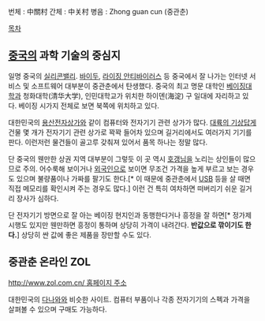 번체 : 中關村 
간체 : 中关村
병음 : Zhong guan cun (중관춘)

[[목차]]
== [[중국]]의 과학 기술의 중심지 ==
일명 중국의 [[실리콘밸리]]. [[바이두]], [[라이징 안티바이러스]] 등 중국에서 잘 나가는 인터넷 서비스 및 소프트웨어 대부분이 중관춘에서 탄생했다.
중국의 최고 명문 대학인 [[베이징대학]]과 청화대학(清华大学), 인민대학교가 위치한 하이뎬(海淀) 구 일대에 자리하고 있다. 베이징 시가지 전체로 보면 북쪽에 위치하고 있다.

대한민국의 [[용산전자상가]]와 같이 컴퓨터와 전자기기 관련 상가가 많다. [[대륙의 기상]]답게 건물 몇 개가 전자기기 관련 상가로 꽉꽉 들어차 있으며 길거리에서도 여러가지 기기를 판다. 이런저런 물건들이 골고루 갖춰져 있어서 품목 하나는 정말 많다.

단 중국의 웬만한 상권 지역 대부분이 그렇듯 이 곳 역시 [[호갱님]]을 노리는 상인들이 많으므로 주의. 어수룩해 보이거나 [[외국인]]으로 보이면 무조건 가격을 높게 부르고 보는 경우도 있으며 불량품이나 가짜를 팔기도 한다.[* 이 때문에 중관춘에서 [[USB]] 등을 살 때면 직접 메모리를 확인시켜 주는 경우도 많다.] 이런 건 특히 여차하면 떠버리기 쉬운 길거리 장사가 심하다.

단 전자기기 방면으로 잘 아는 베이징 현지인과 동행한다거나 흥정을 잘 하면[* 정가제 시행도 있지만 웬만하면 흥정이 통하며 상당히 가격이 내려간다. '''반값으로 깎이기도 한다.'''] 상당히 싼 값에 좋은 제품을 장만할 수도 있다.

== 중관춘 온라인 ZOL ==
[[http://www.zol.com.cn/ 홈페이지 주소]]

대한민국의 [[다나와]]와 비슷한 사이트. 컴퓨터 부품이나 각종 전자기기의 스펙과 가격을 살펴볼 수 있으며 구매도 가능하다.
